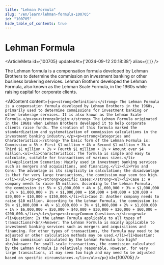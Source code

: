 ```yaml
---
title: "Lehman Formula"
slug: "/en/learn/lehman-formula-100705"
id: "100705"
hide_table_of_contents: true
---
```



# Lehman Formula

<ArticleMeta id={100705} updatedAt={'2024-09-12 20:18:38'} alias={`[]`} />
<div className='border-solid border-b border-t-0 my-4 border-[var(--ifm-color-gray-300)]' />

The Lehman formula is a compensation formula developed by Lehman Brothers to determine the commission on investment banking or other business brokering services. Lehman Brothers developed the Lehman Formula, also known as the Lehman Scale Formula, in the 1960s while raising capital for corporate clients.

<AIContent content={`<p><strong>Definition:</strong> The Lehman Formula is a compensation formula developed by Lehman Brothers in the 1960s, primarily used to determine commissions for investment banking or other brokerage services. It is also known as the Lehman Scale Formula.</p><p><strong>Origin:</strong> The Lehman Formula originated in the 1960s when Lehman Brothers developed it to help corporate clients raise funds. The creation of this formula marked the standardization and systematization of commission calculations in the investment banking industry.</p><p><strong>Categories and Characteristics:</strong> The basic form of the Lehman Formula is: Commission = 5% × First $1 million + 4% × Second $1 million + 3% × Third $1 million + 2% × Fourth $1 million + 1% × Amount over $4 million.<ul><li>Characteristics: The formula is simple and easy to calculate, suitable for transactions of various sizes.</li><li>Application Scenarios: Mainly used in investment banking services such as mergers and acquisitions, and financing.</li><li>Pros and Cons: The advantage is its simplicity in calculation; the disadvantage is that for very large transactions, the commission may seem too high.</li></ul></p><p><strong>Specific Cases:</strong><ul><li>Case 1: A company needs to raise $5 million. According to the Lehman Formula, the commission is: 5% × $1,000,000 + 4% × $1,000,000 + 3% × $1,000,000 + 2% × $1,000,000 + 1% × $1,000,000 = $50,000 + $40,000 + $30,000 + $20,000 + $10,000 = $150,000.</li><li>Case 2: Another company needs to raise $10 million. According to the Lehman Formula, the commission is: 5% × $1,000,000 + 4% × $1,000,000 + 3% × $1,000,000 + 2% × $1,000,000 + 1% × $6,000,000 = $50,000 + $40,000 + $30,000 + $20,000 + $60,000 = $200,000.</li></ul></p><p><strong>Common Questions:</strong><ul><li>Question: Is the Lehman Formula applicable to all types of transactions?<br/>Answer: The Lehman Formula is mainly applicable to investment banking services such as mergers and acquisitions and financing. For other types of transactions, the formula may need to be adjusted or other calculation methods may be used.</li><li>Question: Is the commission calculated by the Lehman Formula too high?<br/>Answer: For small-scale transactions, the commission calculated by the Lehman Formula is relatively reasonable. However, for very large transactions, it may seem too high and may need to be adjusted based on specific circumstances.</li></ul></p>`} id={100705} />
